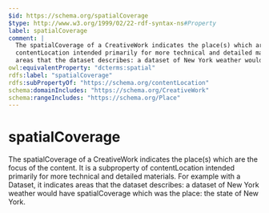 ```yaml
---
$id: https://schema.org/spatialCoverage
$type: http://www.w3.org/1999/02/22-rdf-syntax-ns#Property
label: spatialCoverage
comment: |
  The spatialCoverage of a CreativeWork indicates the place(s) which are the focus of the content. It is a subproperty of
  contentLocation intended primarily for more technical and detailed materials. For example with a Dataset, it indicates
  areas that the dataset describes: a dataset of New York weather would have spatialCoverage which was the place: the state of New York.
owl:equivalentProperty: "dcterms:spatial"
rdfs:label: "spatialCoverage"
rdfs:subPropertyOf: "https://schema.org/contentLocation"
schema:domainIncludes: "https://schema.org/CreativeWork"
schema:rangeIncludes: "https://schema.org/Place"
---
```


# spatialCoverage

The spatialCoverage of a CreativeWork indicates the place(s) which are the focus of the content. It is a subproperty of
      contentLocation intended primarily for more technical and detailed materials. For example with a Dataset, it indicates
      areas that the dataset describes: a dataset of New York weather would have spatialCoverage which was the place: the state of New York.

